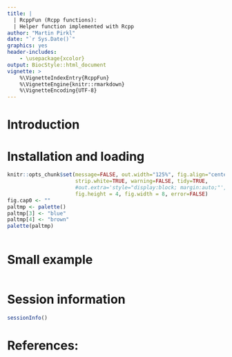 ```yaml
---
title: |
  | RcppFun (Rcpp functions):
  | Helper function implemented with Rcpp
author: "Martin Pirkl"
date: "`r Sys.Date()`"
graphics: yes
header-includes:
    - \usepackage{xcolor}
output: BiocStyle::html_document
vignette: >
    %\VignetteIndexEntry{RcppFun}
    %\VignetteEngine{knitr::rmarkdown}
    %\VignetteEncoding{UTF-8}
---
```


# Introduction



# Installation and loading
```r
knitr::opts_chunk$set(message=FALSE, out.width="125%", fig.align="center",
                      strip.white=TRUE, warning=FALSE, tidy=TRUE,
                      #out.extra='style="display:block; margin:auto;"',
                      fig.height = 4, fig.width = 8, error=FALSE)
fig.cap0 <- ""
paltmp <- palette()
paltmp[3] <- "blue"
paltmp[4] <- "brown"
palette(paltmp)
```

```r

```

# Small example

```r

```

# Session information

```r
sessionInfo()
```

# References:


